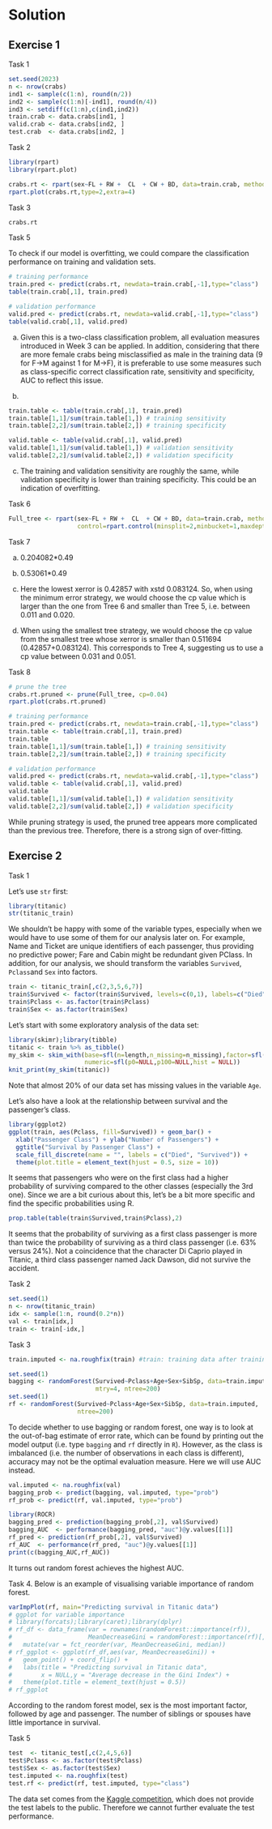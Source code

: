 # Solution

## Exercise 1

Task 1

```r
set.seed(2023)
n <- nrow(crabs)
ind1 <- sample(c(1:n), round(n/2))
ind2 <- sample(c(1:n)[-ind1], round(n/4))
ind3 <- setdiff(c(1:n),c(ind1,ind2))
train.crab <- data.crabs[ind1, ]
valid.crab <- data.crabs[ind2, ]
test.crab  <- data.crabs[ind2, ]
```

Task 2

```r
library(rpart)
library(rpart.plot)

crabs.rt <- rpart(sex~FL + RW +  CL  + CW + BD, data=train.crab, method="class")
rpart.plot(crabs.rt,type=2,extra=4)
```

Task 3
```r
crabs.rt
```

Task 5

To check if our model is overfitting, we could compare the classification performance on training and validation sets.

```r
# training performance
train.pred <- predict(crabs.rt, newdata=train.crab[,-1],type="class")
table(train.crab[,1], train.pred)

# validation performance
valid.pred <- predict(crabs.rt, newdata=valid.crab[,-1],type="class")
table(valid.crab[,1], valid.pred)
```

(a) Given this is a two-class classification problem, all evaluation measures introduced in Week 3 can be applied. In addition, considering that there are more female crabs being misclassified as male in the training data ($9$ for F->M against $1$ for M->F), it is preferable to use some measures such as class-specific correct classification rate, sensitivity and specificity, AUC to reflect this issue.

(b)
```r
train.table <- table(train.crab[,1], train.pred)
train.table[1,1]/sum(train.table[1,]) # training sensitivity
train.table[2,2]/sum(train.table[2,]) # training specificity

valid.table <- table(valid.crab[,1], valid.pred)
valid.table[1,1]/sum(valid.table[1,]) # validation sensitivity
valid.table[2,2]/sum(valid.table[2,]) # validation specificity
```

(c) The training and validation sensitivity are roughly the same, while validation specificity is lower than training specificity. This could be an indication of overfitting.

Task 6
```r
Full_tree <- rpart(sex~FL + RW +  CL  + CW + BD, data=train.crab, method="class",
                   control=rpart.control(minsplit=2,minbucket=1,maxdepth=30,cp=-1))
```


Task 7

(a) 0.204082*0.49

(b) 0.53061*0.49

(c) Here the lowest xerror is 0.42857 with xstd 0.083124. So, when using the minimum error strategy, we would choose the cp value which is larger than the one from Tree 6 and smaller than Tree 5, i.e. between 0.011 and 0.020. 

(d) When using the smallest tree strategy, we would choose the cp value from the smallest tree whose xerror is smaller than 0.511694 (0.42857+0.083124). This corresponds to Tree 4, suggesting us to use a cp value between 0.031 and 0.051. 

Task 8
```r
# prune the tree
crabs.rt.pruned <- prune(Full_tree, cp=0.04)
rpart.plot(crabs.rt.pruned)

# training performance
train.pred <- predict(crabs.rt, newdata=train.crab[,-1],type="class")
train.table <- table(train.crab[,1], train.pred)
train.table
train.table[1,1]/sum(train.table[1,]) # training sensitivity
train.table[2,2]/sum(train.table[2,]) # training specificity

# validation performance
valid.pred <- predict(crabs.rt, newdata=valid.crab[,-1],type="class")
valid.table <- table(valid.crab[,1], valid.pred)
valid.table
valid.table[1,1]/sum(valid.table[1,]) # validation sensitivity
valid.table[2,2]/sum(valid.table[2,]) # validation specificity
```

While pruning strategy is used, the pruned tree appears more complicated than the previous tree. Therefore, there is a strong sign of over-fitting. 

## Exercise 2

Task 1

Let's use `str` first:
```r
library(titanic)
str(titanic_train)
```

We shouldn't be happy with some of the variable types, especially when we would have to use some of them for our analysis later on. For example, Name and Ticket are unique identifiers of each passenger, thus providing no predictive power; Fare and Cabin might be redundant given PClass. In addition, for our analysis, we should transform the variables `Survived`, `Pclass`and `Sex` into factors.

```r
train <- titanic_train[,c(2,3,5,6,7)]
train$Survived <- factor(train$Survived, levels=c(0,1), labels=c("Died","Survived"))
train$Pclass <- as.factor(train$Pclass)
train$Sex <- as.factor(train$Sex)
```

Let's start with some exploratory analysis of the data set:
```r
library(skimr);library(tibble)
titanic <- train %>% as_tibble()
my_skim <- skim_with(base=sfl(n=length,n_missing=n_missing),factor=sfl(ordered=NULL),
                     numeric=sfl(p0=NULL,p100=NULL,hist = NULL))
knit_print(my_skim(titanic))
```

Note that almost 20% of our data set has missing values in the variable `Age`. 

Let's also have a look at the relationship between survival and the passenger's class.

```r
library(ggplot2)
ggplot(train, aes(Pclass, fill=Survived)) + geom_bar() +
  xlab("Passenger Class") + ylab("Number of Passengers") +
  ggtitle("Survival by Passenger Class") +
  scale_fill_discrete(name = "", labels = c("Died", "Survived")) +
  theme(plot.title = element_text(hjust = 0.5, size = 10))
```

It seems that passengers who were on the first class had a higher probability of surviving compared to the other classes (especially the 3rd one). Since we are a bit curious about this, let's be a bit more specific and find the specific probabilities using R.

```r
prop.table(table(train$Survived,train$Pclass),2)
```
It seems that the probability of surviving as a first class passenger is more than twice the probability of surviving as a third class passenger (i.e. $63\%$ versus $24\%$). Not a coincidence that the character Di Caprio played in Titanic, a third class passenger named Jack Dawson, did not survive the accident.

Task 2

```r
set.seed(1)
n <- nrow(titanic_train)
idx <- sample(1:n, round(0.2*n))
val <- train[idx,]
train <- train[-idx,]
```

Task 3

```r
train.imputed <- na.roughfix(train) #train: training data after training/validation split
```


```r
set.seed(1)
bagging <- randomForest(Survived~Pclass+Age+Sex+SibSp, data=train.imputed,
                        mtry=4, ntree=200)
set.seed(1)
rf <- randomForest(Survived~Pclass+Age+Sex+SibSp, data=train.imputed,
                   ntree=200)
```

To decide whether to use bagging or random forest, one way is to look at the out-of-bag estimate of error rate, which can be found by printing out the model output (i.e. type `bagging` and `rf` directly in `R`). However, as the class is imbalanced (i.e. the number of observations in each class is different), accuracy may not be the optimal evaluation measure. Here we will use AUC instead.

```r
val.imputed <- na.roughfix(val)
bagging_prob <- predict(bagging, val.imputed, type="prob")
rf_prob <- predict(rf, val.imputed, type="prob")

library(ROCR)
bagging_pred <- prediction(bagging_prob[,2], val$Survived)
bagging_AUC  <- performance(bagging_pred, "auc")@y.values[[1]]
rf_pred <- prediction(rf_prob[,2], val$Survived)
rf_AUC  <- performance(rf_pred, "auc")@y.values[[1]]
print(c(bagging_AUC,rf_AUC))
```
It turns out random forest achieves the highest AUC.
<br>

Task 4. Below is an example of visualising variable importance of random forest.
```r
varImpPlot(rf, main="Predicting survival in Titanic data")
# ggplot for variable importance
# library(forcats);library(caret);library(dplyr)
# rf_df <- data_frame(var = rownames(randomForest::importance(rf)),
#                     MeanDecreaseGini = randomForest::importance(rf)[,1]) %>%
#   mutate(var = fct_reorder(var, MeanDecreaseGini, median))
# rf_ggplot <- ggplot(rf_df,aes(var, MeanDecreaseGini)) +
#   geom_point() + coord_flip() +
#   labs(title = "Predicting survival in Titanic data",
#        x = NULL,y = "Average decrease in the Gini Index") +
#   theme(plot.title = element_text(hjust = 0.5))
# rf_ggplot
```

According to the random forest model, sex is the most important factor, followed by age and passenger. The number of siblings or spouses have little importance in survival.

Task 5
```r
test  <- titanic_test[,c(2,4,5,6)]
test$Pclass <- as.factor(test$Pclass)
test$Sex <- as.factor(test$Sex)
test.imputed <- na.roughfix(test)
test.rf <- predict(rf, test.imputed, type="class")
```

The data set comes from the [Kaggle competition](https://www.kaggle.com/c/titanic/data), which does not provide the test labels to the public. Therefore we cannot further evaluate the test performance.

<!-- For more analysis on this data set, have a look at: [Predicting Titanic survival using trees and random forests (among other techniques)](https://www.kaggle.com/thilakshasilva/predicting-titanic-survival-using-five-algorithms) -->
